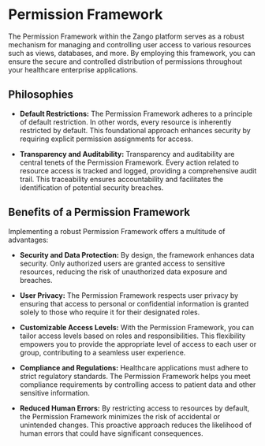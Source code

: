 # Permission Framework

The Permission Framework within the Zango platform serves as a robust mechanism for managing and controlling user access to various resources such as views, databases, and more. By employing this framework, you can ensure the secure and controlled distribution of permissions throughout your healthcare enterprise applications.

## Philosophies

- **Default Restrictions:**
   The Permission Framework adheres to a principle of default restriction. In other words, every resource is inherently restricted by default. This foundational approach enhances security by requiring explicit permission assignments for access.

- **Transparency and Auditability:**
   Transparency and auditability are central tenets of the Permission Framework. Every action related to resource access is tracked and logged, providing a comprehensive audit trail. This traceability ensures accountability and facilitates the identification of potential security breaches.

## Benefits of a Permission Framework

Implementing a robust Permission Framework offers a multitude of advantages:

- **Security and Data Protection:**
   By design, the framework enhances data security. Only authorized users are granted access to sensitive resources, reducing the risk of unauthorized data exposure and breaches.

- **User Privacy:**
   The Permission Framework respects user privacy by ensuring that access to personal or confidential information is granted solely to those who require it for their designated roles.

- **Customizable Access Levels:**
   With the Permission Framework, you can tailor access levels based on roles and responsibilities. This flexibility empowers you to provide the appropriate level of access to each user or group, contributing to a seamless user experience.

- **Compliance and Regulations:**
   Healthcare applications must adhere to strict regulatory standards. The Permission Framework helps you meet compliance requirements by controlling access to patient data and other sensitive information.

- **Reduced Human Errors:**
   By restricting access to resources by default, the Permission Framework minimizes the risk of accidental or unintended changes. This proactive approach reduces the likelihood of human errors that could have significant consequences.